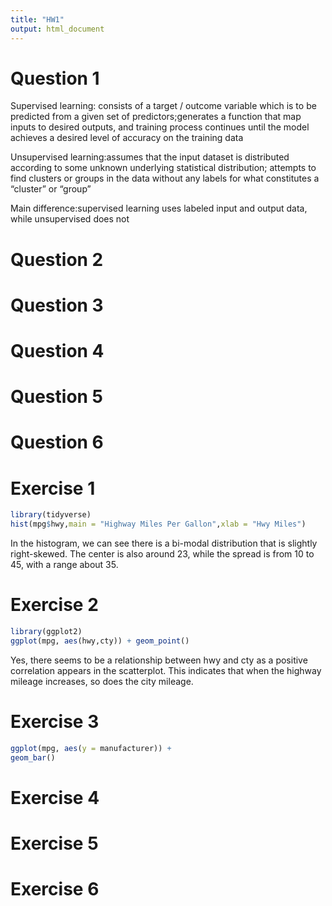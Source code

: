 ```yaml
---
title: "HW1"
output: html_document
---
```


# Question 1

Supervised learning: consists of a target / outcome variable which is to be predicted from a given set of predictors;generates a function that map inputs to desired outputs, and training process continues until the model achieves a desired level of accuracy on the training data

Unsupervised learning:assumes that the input dataset is distributed according to some unknown underlying statistical distribution; attempts to find clusters or groups in the data without any labels for what constitutes a "cluster" or "group"

Main difference:supervised learning uses labeled input and output data, while unsupervised does not

# Question 2

# Question 3

# Question 4

# Question 5

# Question 6

# Exercise 1

```r
library(tidyverse)
hist(mpg$hwy,main = "Highway Miles Per Gallon",xlab = "Hwy Miles")
```
In the histogram, we can see there is a bi-modal distribution that is slightly right-skewed. The center is also around 23, while the spread is from 10 to 45, with a range about 35. 

# Exercise 2
```r
library(ggplot2)
ggplot(mpg, aes(hwy,cty)) + geom_point()
```
Yes, there seems to be a relationship between hwy and cty as a positive correlation appears in the scatterplot. This indicates that when the highway mileage increases, so does the city mileage.

# Exercise 3
```r
ggplot(mpg, aes(y = manufacturer)) +
geom_bar()


```


# Exercise 4

# Exercise 5

# Exercise 6